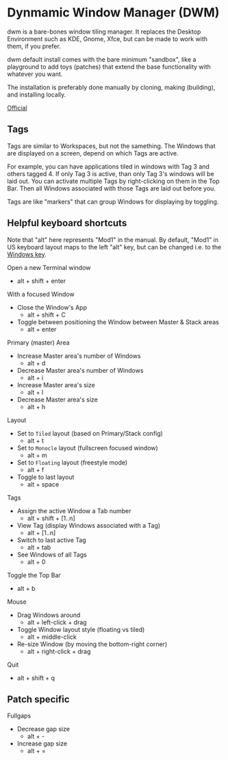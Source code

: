 # Dynmamic Window Manager (DWM)

dwm is a bare-bones window tiling manager. It replaces the Desktop Environment such as KDE, Gnome, Xfce, but can be made to work with them, if you prefer.

dwm default install comes with the bare minimum "sandbox", like a playground to add toys (patches) that extend the base functionality with whatever you want.

The installation is preferably done manually by cloning, making (building), and installing locally.

[Official](https://dwm.suckless.org/)

## Tags

Tags are similar to Workspaces, but not the samething. The Windows that are displayed on a screen, depend on which Tags are active.

For example, you can have applications tiled in windows with Tag 3 and others tagged 4. If only Tag 3 is active, than only Tag 3's windows will be laid out. You can activate multiple Tags by right-clicking on them in the Top Bar. Then all Windows associated with those Tags are laid out before you.

Tags are like "markers" that can group Windows for displaying by toggling.

## Helpful keyboard shortcuts

Note that "alt" here represents "Mod1" in the manual. By default, "Mod1" in US keyboard layout maps to the left "alt" key, but can be changed i.e. to the [Windows key](https://dwm.suckless.org/customisation/windows_key/).

Open a new Terminal window
- alt + shift + enter

With a focused Window
- Close the Window's App
    - alt + shift + C
- Toggle between positioning the Window between Master & Stack areas
    - alt + enter

Primary (master) Area
- Increase Master area's number of Windows
    - alt + d
- Decrease Master area's number of Windows
    - alt + i
- Increase Master area's size
    - alt + l
- Decrease Master area's size
    - alt + h

Layout
- Set to `Tiled` layout (based on Primary/Stack config)
    - alt + t
- Set to `Monocle` layout (fullscreen focused window)
    - alt + m
- Set to `Floating` layout (freestyle mode)
    - alt + f
- Toggle to last layout
    - alt + space

Tags
- Assign the active Window a Tab number
    - alt + shift + [1..n]
- View Tag (display Windows associated with a Tag)
    - alt + [1..n]
- Switch to last active Tag
    - alt + tab
- See Windows of all Tags
    - alt + 0

Toggle the Top Bar
- alt + b

Mouse
- Drag Windows around 
    - alt + left-click + drag
- Toggle Window layout style (floating vs tiled)
    - alt + middle-click
- Re-size Window (by moving the bottom-right corner)
    - alt + right-click + drag

Quit
- alt + shift + q

## Patch specific

Fullgaps
- Decrease gap size
    - alt + -
- Increase gap size
    - alt + =
                                                                                                                                                                       
